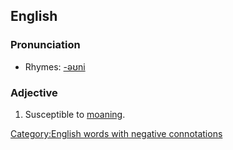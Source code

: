 ==English==

===Pronunciation===
{{IPA|/məʊni}}
*Rhymes: [[Rhymes:English:-əʊni|-əʊni]]

===Adjective===
{{en-adj|moanier|moaniest}}

# Susceptible to [[moan]]ing.

[[Category:English words with negative connotations]]